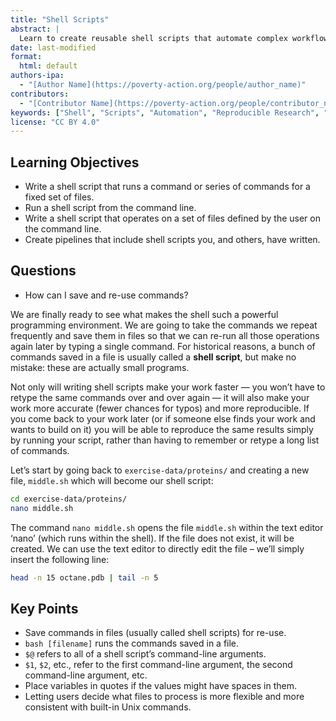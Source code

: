 ```yaml
---
title: "Shell Scripts"
abstract: |
  Learn to create reusable shell scripts that automate complex workflows. Discover how to write, execute, and debug shell scripts, making your computational tasks reproducible and shareable. Master the fundamentals of shell scripting for research automation.
date: last-modified
format:
  html: default
authors-ipa:
  - "[Author Name](https://poverty-action.org/people/author_name)"
contributors:
  - "[Contributor Name](https://poverty-action.org/people/contributor_name)"
keywords: ["Shell", "Scripts", "Automation", "Reproducible Research", "Command Line", "Tutorial"]
license: "CC BY 4.0"
---
```


::: {.callout-note}

## Learning Objectives

- Write a shell script that runs a command or series of commands for a fixed set of files.
- Run a shell script from the command line.
- Write a shell script that operates on a set of files defined by the user on the command line.
- Create pipelines that include shell scripts you, and others, have written.

## Questions

- How can I save and re-use commands?
:::

We are finally ready to see what makes the shell such a powerful programming environment.
We are going to take the commands we repeat frequently and save them in files
so that we can re-run all those operations again later by typing a single command.
For historical reasons,
a bunch of commands saved in a file is usually called a **shell script**,
but make no mistake:
these are actually small programs.

Not only will writing shell scripts make your work faster —
you won't have to retype the same commands over and over again —
it will also make your work more accurate (fewer chances for typos)
and more reproducible.
If you come back to your work later (or if someone else finds your work and wants to build on it)
you will be able to reproduce the same results simply by running your script,
rather than having to remember or retype a long list of commands.

Let's start by going back to `exercise-data/proteins/` and creating a new file, `middle.sh` which will
become our shell script:

```bash
cd exercise-data/proteins/
nano middle.sh
```

The command `nano middle.sh` opens the file `middle.sh` within the text editor 'nano'
(which runs within the shell).
If the file does not exist, it will be created.
We can use the text editor to directly edit the file -- we'll simply insert the following line:

```bash
head -n 15 octane.pdb | tail -n 5
```

## Key Points

- Save commands in files (usually called shell scripts) for re-use.
- `bash [filename]` runs the commands saved in a file.
- `$@` refers to all of a shell script's command-line arguments.
- `$1`, `$2`, etc., refer to the first command-line argument, the second command-line argument, etc.
- Place variables in quotes if the values might have spaces in them.
- Letting users decide what files to process is more flexible and more consistent with built-in Unix commands.
